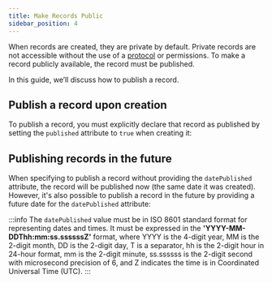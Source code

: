 ```yaml
---
title: Make Records Public
sidebar_position: 4
---
```




When records are created, they are private by default. Private records are not accessible without the use of a [protocol](/decentralized-web-nodes/what-are-protocols/) or permissions. To make a record publicly available, the record must be published.

In this guide, we’ll discuss how to publish a record.

## Publish a record upon creation

To publish a record, you must explicitly declare that record as published by setting the `published` attribute to `true` when creating it:

<CodeSnippet snippetName='createPublishedRecord'/>

## Publishing records in the future

When specifying to publish a record without providing the `datePublished` attribute, the record will be published now (the same date it was created). However, it's also possible to publish a record in the future by providing a future date for the `datePublished` attribute:

<CodeSnippet snippetName='createRecordWithDatePublished'/>

:::info
The `datePublished` value must be in ISO 8601 standard format for representing dates and times. It must be expressed in the **'YYYY-MM-DDThh:mm:ss.ssssssZ'** format, where YYYY is the 4-digit year, MM is the 2-digit month, DD is the 2-digit day, T is a separator, hh is the 2-digit hour in 24-hour format, mm is the 2-digit minute, ss.ssssss is the 2-digit second with microsecond precision of 6, and Z indicates the time is in Coordinated Universal Time (UTC).
:::